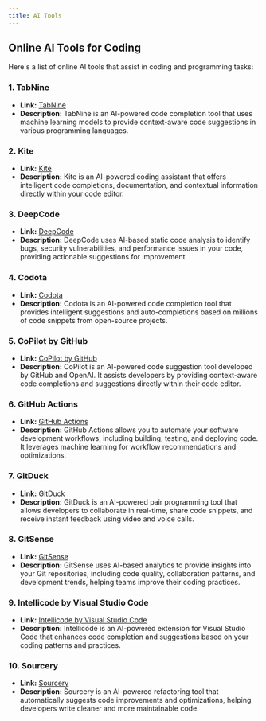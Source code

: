 ```yaml
---
title: AI Tools
---
```


## Online AI Tools for Coding

Here's a list of online AI tools that assist in coding and programming tasks:

### 1. **TabNine**
   - **Link:** [TabNine](https://www.tabnine.com/)
   - **Description:** TabNine is an AI-powered code completion tool that uses machine learning models to provide context-aware code suggestions in various programming languages.

### 2. **Kite**
   - **Link:** [Kite](https://www.kite.com/)
   - **Description:** Kite is an AI-powered coding assistant that offers intelligent code completions, documentation, and contextual information directly within your code editor.

### 3. **DeepCode**
   - **Link:** [DeepCode](https://www.deepcode.ai/)
   - **Description:** DeepCode uses AI-based static code analysis to identify bugs, security vulnerabilities, and performance issues in your code, providing actionable suggestions for improvement.

### 4. **Codota**
   - **Link:** [Codota](https://www.codota.com/)
   - **Description:** Codota is an AI-powered code completion tool that provides intelligent suggestions and auto-completions based on millions of code snippets from open-source projects.

### 5. **CoPilot by GitHub**
   - **Link:** [CoPilot by GitHub](https://copilot.github.com/)
   - **Description:** CoPilot is an AI-powered code suggestion tool developed by GitHub and OpenAI. It assists developers by providing context-aware code completions and suggestions directly within their code editor.

### 6. **GitHub Actions**
   - **Link:** [GitHub Actions](https://github.com/features/actions)
   - **Description:** GitHub Actions allows you to automate your software development workflows, including building, testing, and deploying code. It leverages machine learning for workflow recommendations and optimizations.

### 7. **GitDuck**
   - **Link:** [GitDuck](https://gitduck.com/)
   - **Description:** GitDuck is an AI-powered pair programming tool that allows developers to collaborate in real-time, share code snippets, and receive instant feedback using video and voice calls.

### 8. **GitSense**
   - **Link:** [GitSense](https://gitsense.com/)
   - **Description:** GitSense uses AI-based analytics to provide insights into your Git repositories, including code quality, collaboration patterns, and development trends, helping teams improve their coding practices.

### 9. **Intellicode by Visual Studio Code**
   - **Link:** [Intellicode by Visual Studio Code](https://visualstudio.microsoft.com/services/intellicode/)
   - **Description:** Intellicode is an AI-powered extension for Visual Studio Code that enhances code completion and suggestions based on your coding patterns and practices.

### 10. **Sourcery**
   - **Link:** [Sourcery](https://sourcery.ai/)
   - **Description:** Sourcery is an AI-powered refactoring tool that automatically suggests code improvements and optimizations, helping developers write cleaner and more maintainable code.
